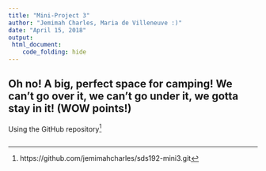 ```yaml
---
title: "Mini-Project 3"
author: "Jemimah Charles, Maria de Villeneuve :)"
date: "April 15, 2018"
output: 
 html_document:
    code_folding: hide
---
```

## Oh no! A big, perfect space for camping! We can't go over it, we can't go under it, we gotta stay in it! (WOW points!)

Using the GitHub repository[^1]

[^1]: https://github.com/jemimahcharles/sds192-mini3.git

```r

```